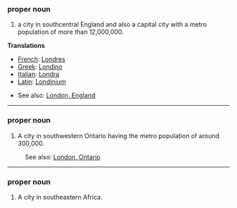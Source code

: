 ===proper noun===

# a city in southcentral England and also a capital city with a metro population of more than 12,000,000.

'''Translations'''

*[[French]]: [[Londres]]
*[[Greek]]: [[Londino]]
*[[Italian]]: [[Londra]]
*[[Latin]]: [[Londinium]]

*See also: [[en:London, England|London, England]]

----

===proper noun===

#A city in southwestern Ontario having the metro population of around 300,000.

:See also: [[en:London, Ontario|London, Ontario]]

----

===proper noun===

#A city in southeastern Africa.